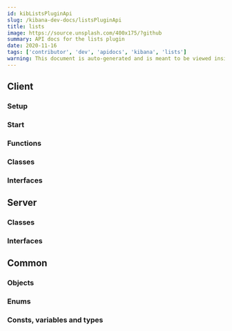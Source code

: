 ```yaml
---
id: kibListsPluginApi
slug: /kibana-dev-docs/listsPluginApi
title: lists
image: https://source.unsplash.com/400x175/?github
summary: API docs for the lists plugin
date: 2020-11-16
tags: ['contributor', 'dev', 'apidocs', 'kibana', 'lists']
warning: This document is auto-generated and is meant to be viewed inside our experimental, new docs system. Reach out in #docs-engineering for more info.
---
```



## Client

### Setup
<DocDefinitionList data={[listsObj.client.setup]}/>

### Start
<DocDefinitionList data={[listsObj.client.start]}/>

### Functions
<DocDefinitionList data={listsObj.client.functions}/>

### Classes
<DocDefinitionList data={listsObj.client.classes}/>

### Interfaces
<DocDefinitionList data={listsObj.client.interfaces}/>

## Server

### Classes
<DocDefinitionList data={listsObj.server.classes}/>

### Interfaces
<DocDefinitionList data={listsObj.server.interfaces}/>

## Common

### Objects
<DocDefinitionList data={listsObj.common.objects}/>

### Enums
<DocDefinitionList data={listsObj.common.enums}/>

### Consts, variables and types
<DocDefinitionList data={listsObj.common.misc}/>

